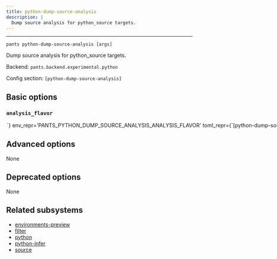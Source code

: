 ```yaml
---
title: python-dump-source-analysis
description: |
  Dump source analysis for python_source targets.
---
```



---

```
pants python-dump-source-analysis [args]
```

Dump source analysis for python_source targets.

Backend: <span className="color--primary">`pants.backend.experimental.python`</span>

Config section: <span className="color--primary">`[python-dump-source-analysis]`</span>

<span className={styles.options}>

## Basic options

### `analysis_flavor`

<Option
  cli_repr={`--python-dump-source-analysis-analysis-flavor=<AnalysisFlavor>`}
  env_repr='PANTS_PYTHON_DUMP_SOURCE_ANALYSIS_ANALYSIS_FLAVOR'
  toml_repr={`[python-dump-source-analysis]
analysis_flavor = <AnalysisFlavor>`}
  one_of='raw_dependency_inference, dependency_inference'
  default_repr={`dependency_inference`}
>

The type of information that should be returned.

- `dependency_inference`: The results of dependency inference, for every detected import in every file.

- `raw_dependency_inference`: The raw intermediate results of the dependency inference process,
  at every stage they&#x27;re available. Potentially useful for debugging the dependency inference process.

</Option>

## Advanced options

None

## Deprecated options

None

## Related subsystems

- [environments-preview](../subsystems/environments-preview.mdx)
- [filter](../subsystems/filter.mdx)
- [python](../subsystems/python.mdx)
- [python-infer](../subsystems/python-infer.mdx)
- [source](../subsystems/source.mdx)

</span>

